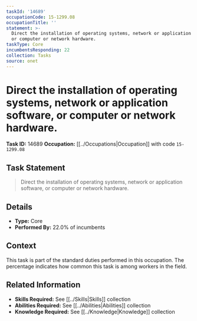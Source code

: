 ```yaml
---
taskId: '14689'
occupationCode: 15-1299.08
occupationTitle: ''
statement: >-
  Direct the installation of operating systems, network or application software,
  or computer or network hardware.
taskType: Core
incumbentsResponding: 22
collection: Tasks
source: onet
---
```

# Direct the installation of operating systems, network or application software, or computer or network hardware.

**Task ID:** 14689
**Occupation:** [[../Occupations|Occupation]] with code `15-1299.08`

## Task Statement

> Direct the installation of operating systems, network or application software, or computer or network hardware.

## Details

- **Type:** Core
- **Performed By:** 22.0% of incumbents

## Context

This task is part of the standard duties performed in this occupation. The percentage indicates how common this task is among workers in the field.

## Related Information

- **Skills Required:** See [[../Skills|Skills]] collection
- **Abilities Required:** See [[../Abilities|Abilities]] collection
- **Knowledge Required:** See [[../Knowledge|Knowledge]] collection
